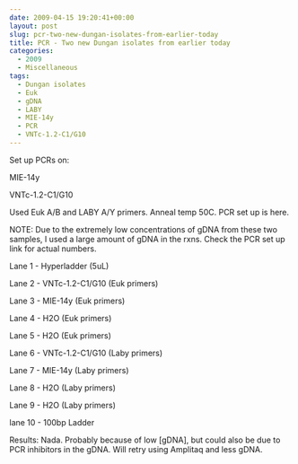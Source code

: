 ```yaml
---
date: 2009-04-15 19:20:41+00:00
layout: post
slug: pcr-two-new-dungan-isolates-from-earlier-today
title: PCR - Two new Dungan isolates from earlier today
categories:
  - 2009
  - Miscellaneous
tags:
  - Dungan isolates
  - Euk
  - gDNA
  - LABY
  - MIE-14y
  - PCR
  - VNTc-1.2-C1/G10
---
```


Set up PCRs on:

MIE-14y

VNTc-1.2-C1/G10

Used Euk A/B and LABY A/Y primers. Anneal temp 50C. PCR set up is here.

NOTE: Due to the extremely low concentrations of gDNA from these two samples, I used a large amount of gDNA in the rxns. Check the PCR set up link for actual numbers.

Lane 1 - Hyperladder (5uL)

Lane 2 - VNTc-1.2-C1/G10 (Euk primers)

Lane 3 - MIE-14y (Euk primers)

Lane 4 - H2O (Euk primers)

Lane 5 - H2O (Euk primers)

Lane 6 - VNTc-1.2-C1/G10 (Laby primers)

Lane 7 - MIE-14y (Laby primers)

Lane 8 - H2O (Laby primers)

Lane 9 - H2O (Laby primers)

lane 10 - 100bp Ladder

Results: Nada. Probably because of low [gDNA], but could also be due to PCR inhibitors in the gDNA. Will retry using Amplitaq and less gDNA.
